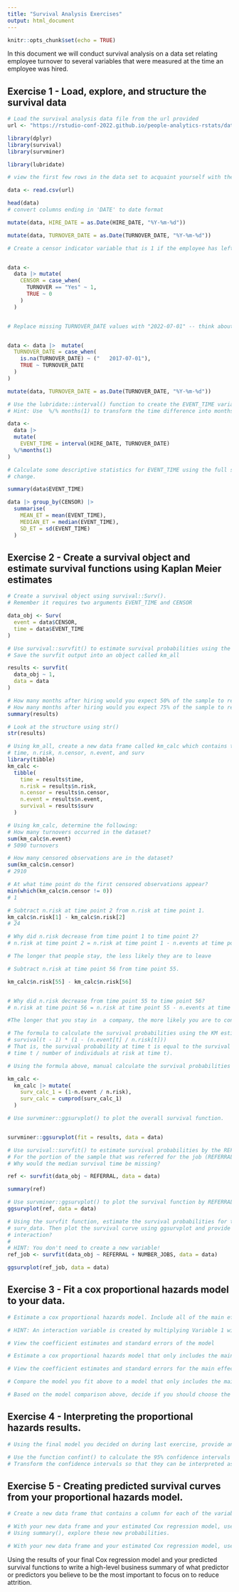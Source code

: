```yaml
---
title: "Survival Analysis Exercises"
output: html_document
---
```


```r
knitr::opts_chunk$set(echo = TRUE)
```

In this document we will conduct survival analysis on a data set relating employee turnover to several variables that were measured at the time an employee was hired. 

## Exercise 1 - Load, explore, and structure the survival data

```r
# Load the survival analysis data file from the url provided
url <- "https://rstudio-conf-2022.github.io/people-analytics-rstats/data/survival_analysis_data.csv"

library(dplyr)
library(survival)
library(survminer)

library(lubridate)
```

```r
# view the first few rows in the data set to acquaint yourself with the data

data <- read.csv(url)

head(data)
# convert columns ending in 'DATE' to date format

mutate(data, HIRE_DATE = as.Date(HIRE_DATE, "%Y-%m-%d"))

mutate(data, TURNOVER_DATE = as.Date(TURNOVER_DATE, "%Y-%m-%d"))


```

```r
# Create a censor indicator variable that is 1 if the employee has left and 0 otherwise


data <- 
  data |> mutate(
    CENSOR = case_when(
      TURNOVER == "Yes" ~ 1,
      TRUE ~ 0
    )
  )



```

```r
# Replace missing TURNOVER_DATE values with "2022-07-01" -- think about what missing TURNOVER_DATES mean


data <- data |>  mutate(
  TURNOVER_DATE = case_when(
    is.na(TURNOVER_DATE) ~ ("	2017-07-01"),
    TRUE ~ TURNOVER_DATE
  )
)

mutate(data, TURNOVER_DATE = as.Date(TURNOVER_DATE, "%Y-%m-%d"))

```

```r
# Use the lubridate::interval() function to create the EVENT_TIME variable 
# Hint: Use  %/% months(1) to transform the time difference into months 

data <- 
  data |>
  mutate(
    EVENT_TIME = interval(HIRE_DATE, TURNOVER_DATE)
  %/%months(1)
)
```

```r
# Calculate some descriptive statistics for EVENT_TIME using the full sample, then group the data by CENSOR to see how the descriptives
# change. 

summary(data$EVENT_TIME)

data |> group_by(CENSOR) |>
  summarise(
    MEAN_ET = mean(EVENT_TIME),
    MEDIAN_ET = median(EVENT_TIME),
    SD_ET = sd(EVENT_TIME)
  )

```

## Exercise 2 - Create a survival object and estimate survival functions using Kaplan Meier estimates

```r
# Create a survival object using survival::Surv().
# Remember it requires two arguments EVENT_TIME and CENSOR

data_obj <- Surv(
  event = data$CENSOR,
  time = data$EVENT_TIME
)

```

```r
# Use survival::survfit() to estimate survival probabilities using the Kaplan Meier estimator for the entire sample
# Save the survfit output into an object called km_all

results <- survfit(
  data_obj ~ 1,
  data = data
)

# How many months after hiring would you expect 50% of the sample to remain at the firm? (e.g. the median survival time)
# How many months after hiring would you expect 75% of the sample to remain at the firm?
summary(results)


```

```r
# Look at the structure using str()
str(results)

```

```r
# Using km_all, create a new data frame called km_calc which contains the following variables from km_all:
# time, n.risk, n.censor, n.event, and surv 
library(tibble)
km_calc <- 
  tibble(
    time = results$time,
    n.risk = results$n.risk,
    n.censor = results$n.censor,
    n.event = results$n.event,
    survival = results$surv
  )
```

```r
# Using km_calc, determine the following:
# How many turnovers occurred in the dataset?
sum(km_calc$n.event)
# 5090 turnovers

# How many censored observations are in the dataset?
sum(km_calc$n.censor)
# 2910

# At what time point do the first censored observations appear? 
min(which(km_calc$n.censor != 0))
# 1

# Subtract n.risk at time point 2 from n.risk at time point 1.
km_calc$n.risk[1] - km_calc$n.risk[2]
# 24

# Why did n.risk decrease from time point 1 to time point 2?
# n.risk at time point 2 = n.risk at time point 1 - n.events at time point 1 - n.censor at time point 1

# The longer that people stay, the less likely they are to leave

# Subtract n.risk at time point 56 from time point 55.

km_calc$n.risk[55] - km_calc$n.risk[56]


# Why did n.risk decrease from time point 55 to time point 56?
# n.risk at time point 56 = n.risk at time point 55 - n.events at time point 55 - n.censor at time point 55

#The longer that you stay in  a company, the more likely you are to continue to stay

```


```r
# The formula to calculate the survival probabilities using the KM estimator is: 
# survival(t - 1) * (1 - (n.event[t] / n.risk[t])) 
# That is, the survival probability at time t is equal to the survival probability at time t-1 multiplied by 1 - (number of events at 
# time t / number of individuals at risk at time t).

# Using the formula above, manual calculate the survival probabilities and save them as variable in km_calc as surv_calc. Take a moment to think about how censored observations are used in the calculation as well.

km_calc <-
  km_calc |> mutate(
    surv_calc_1 = (1-n.event / n.risk),
    surv_calc = cumprod(surv_calc_1)
  )

```

```r
# Use survminer::ggsurvplot() to plot the overall survival function.


survminer::ggsurvplot(fit = results, data = data)
```

```r
# Use survival::survfit() to estimate survival probabilities by the REFERRAL variable. 
# For the portion of the sample that was referred for the job (REFERRAL == "Yes"), how many months after hiring would you expect 50% of the sample to remain at the firm? What about for the portion of the sample that was not referred? 
# Why would the median survival time be missing? 

ref <- survfit(data_obj ~ REFERRAL, data = data)

summary(ref)

```

```r
# Use survminer::ggsurvplot() to plot the survival function by REFERRAL status. Are the two curves different? 
ggsurvplot(ref, data = data)
```

```r
# Using the survfit function, estimate the survival probabilities for the interaction between REFERRAL and NUMBER_JOBS variables in 
# surv_data. Then plot the survival curve using ggsurvplot and provide an interpretation of the curves. Does their appear to be an
# interaction?
# 
# HINT: You don't need to create a new variable!  
ref_job <- survfit(data_obj ~ REFERRAL + NUMBER_JOBS, data = data)

ggsurvplot(ref_job, data = data)

```

## Exercise 3 - Fit a cox proportional hazards model to your data. 

```r
# Estimate a cox proportional hazards model. Include all of the main effects and the interactions between INTPER_RATE and PROG_EXER_RATE as well as HIRE_REC and REFERRAL. 

# HINT: An interaction variable is created by multiplying Variable 1 with Variable 2 (Variable 1 * Variable 2).

```

```r
# View the coefficient estimates and standard errors of the model

```

```r
# Estimate a cox proportional hazards model that only includes the main effects (no interactions).

```

```r
# View the coefficient estimates and standard errors for the main effects model. 

```

```r
# Compare the model you fit above to a model that only includes the main effects (no interactions). Use the anova() function to determine if the model with interactions fits your data significantly better than the model with main effects only. If you are unsure of how to use the anova() function, then view the help documentation on it ?anova.coxph or exercise solutions.  

```

```r
# Based on the model comparison above, decide if you should choose the more complicated interaction model or the less complicated main effects model. Using the model you decided on, test the proportional hazard assumption and determine if any variables violate it. If they do decide if you should drop them from the model.

```

## Exercise 4 - Interpreting the proportional hazards results.

```r
# Using the final model you decided on during last exercise, provide an interpretation of each of the predictors you kept in the model. 

```


```r
# Use the function confint() to calculate the 95% confidence intervals for each coefficient.
# Transform the confidence intervals so that they can be interpreted as confidence intervals for exp(coef).

```

## Exercise 5 - Creating predicted survival curves from your proportional hazards model. 

```r
# Create a new data frame that contains a column for each of the variables you included in your Cox regression model. Pick of variable you are interested in and provide different values for that variable (the values need to occur in the original data frame) while holding the other variables constant (e.g. NUMBER_JOBS == "0-1" for all rows in the new data frame).

```

```r
# With your new data frame and your estimated Cox regression model, use the function: survival::survfit() to create predicted survival probabilities from your model and new data frame. 
# Using summary(), explore these new probabilities. 

```

```r
# With your new data frame and your estimated Cox regression model, use the function: survminer::ggadjustedcurves() to plot your predicted survival functions. If you are familiar with ggplot2, then try to customize the plot output. 

```

Using the results of your final Cox regression model and your predicted survival functions to write a high-level business summary of what predictor or predictors you believe to be the most important to focus on to reduce attrition. 
